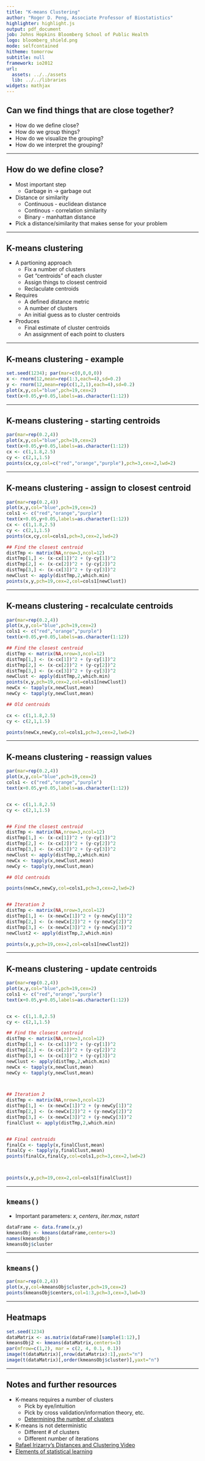 ```yaml
---
title: "K-means Clustering"
author: "Roger D. Peng, Associate Professor of Biostatistics"
highlighter: highlight.js
output: pdf_document
job: Johns Hopkins Bloomberg School of Public Health
logo: bloomberg_shield.png
mode: selfcontained
hitheme: tomorrow
subtitle: null
framework: io2012
url:
  assets: ../../assets
  lib: ../../libraries
widgets: mathjax
---
```


## Can we find things that are close together? 

* How do we define close?
* How do we group things?
* How do we visualize the grouping? 
* How do we interpret the grouping? 


---

## How do we define close?

* Most important step
  * Garbage in $\longrightarrow$ garbage out
* Distance or similarity
  * Continuous - euclidean distance
  * Continous - correlation similarity
  * Binary - manhattan distance
* Pick a distance/similarity that makes sense for your problem
  

---

## K-means clustering

* A partioning approach
  * Fix a number of clusters
  * Get "centroids" of each cluster
  * Assign things to closest centroid
  * Reclaculate centroids
* Requires
  * A defined distance metric
  * A number of clusters
  * An initial guess as to cluster centroids
* Produces
  * Final estimate of cluster centroids
  * An assignment of each point to clusters
  

---

## K-means clustering -  example


```r
set.seed(1234); par(mar=c(0,0,0,0))
x <- rnorm(12,mean=rep(1:3,each=4),sd=0.2)
y <- rnorm(12,mean=rep(c(1,2,1),each=4),sd=0.2)
plot(x,y,col="blue",pch=19,cex=2)
text(x+0.05,y+0.05,labels=as.character(1:12))
```


---

## K-means clustering -  starting centroids


```r
par(mar=rep(0.2,4))
plot(x,y,col="blue",pch=19,cex=2)
text(x+0.05,y+0.05,labels=as.character(1:12))
cx <- c(1,1.8,2.5)
cy <- c(2,1,1.5)
points(cx,cy,col=c("red","orange","purple"),pch=3,cex=2,lwd=2)
```

---

## K-means clustering -  assign to closest centroid

```r
par(mar=rep(0.2,4))
plot(x,y,col="blue",pch=19,cex=2)
cols1 <- c("red","orange","purple")
text(x+0.05,y+0.05,labels=as.character(1:12))
cx <- c(1,1.8,2.5)
cy <- c(2,1,1.5)
points(cx,cy,col=cols1,pch=3,cex=2,lwd=2)

## Find the closest centroid
distTmp <- matrix(NA,nrow=3,ncol=12)
distTmp[1,] <- (x-cx[1])^2 + (y-cy[1])^2
distTmp[2,] <- (x-cx[2])^2 + (y-cy[2])^2
distTmp[3,] <- (x-cx[3])^2 + (y-cy[3])^2
newClust <- apply(distTmp,2,which.min)
points(x,y,pch=19,cex=2,col=cols1[newClust])
```

---

## K-means clustering -  recalculate centroids

```r
par(mar=rep(0.2,4))
plot(x,y,col="blue",pch=19,cex=2)
cols1 <- c("red","orange","purple")
text(x+0.05,y+0.05,labels=as.character(1:12))

## Find the closest centroid
distTmp <- matrix(NA,nrow=3,ncol=12)
distTmp[1,] <- (x-cx[1])^2 + (y-cy[1])^2
distTmp[2,] <- (x-cx[2])^2 + (y-cy[2])^2
distTmp[3,] <- (x-cx[3])^2 + (y-cy[3])^2
newClust <- apply(distTmp,2,which.min)
points(x,y,pch=19,cex=2,col=cols1[newClust])
newCx <- tapply(x,newClust,mean)
newCy <- tapply(y,newClust,mean)

## Old centroids

cx <- c(1,1.8,2.5)
cy <- c(2,1,1.5)

points(newCx,newCy,col=cols1,pch=3,cex=2,lwd=2)

```


---

## K-means clustering -  reassign values

```r
par(mar=rep(0.2,4))
plot(x,y,col="blue",pch=19,cex=2)
cols1 <- c("red","orange","purple")
text(x+0.05,y+0.05,labels=as.character(1:12))


cx <- c(1,1.8,2.5)
cy <- c(2,1,1.5)


## Find the closest centroid
distTmp <- matrix(NA,nrow=3,ncol=12)
distTmp[1,] <- (x-cx[1])^2 + (y-cy[1])^2
distTmp[2,] <- (x-cx[2])^2 + (y-cy[2])^2
distTmp[3,] <- (x-cx[3])^2 + (y-cy[3])^2
newClust <- apply(distTmp,2,which.min)
newCx <- tapply(x,newClust,mean)
newCy <- tapply(y,newClust,mean)

## Old centroids

points(newCx,newCy,col=cols1,pch=3,cex=2,lwd=2)


## Iteration 2
distTmp <- matrix(NA,nrow=3,ncol=12)
distTmp[1,] <- (x-newCx[1])^2 + (y-newCy[1])^2
distTmp[2,] <- (x-newCx[2])^2 + (y-newCy[2])^2
distTmp[3,] <- (x-newCx[3])^2 + (y-newCy[3])^2
newClust2 <- apply(distTmp,2,which.min)

points(x,y,pch=19,cex=2,col=cols1[newClust2])

```



---

## K-means clustering -  update centroids

```r
par(mar=rep(0.2,4))
plot(x,y,col="blue",pch=19,cex=2)
cols1 <- c("red","orange","purple")
text(x+0.05,y+0.05,labels=as.character(1:12))


cx <- c(1,1.8,2.5)
cy <- c(2,1,1.5)

## Find the closest centroid
distTmp <- matrix(NA,nrow=3,ncol=12)
distTmp[1,] <- (x-cx[1])^2 + (y-cy[1])^2
distTmp[2,] <- (x-cx[2])^2 + (y-cy[2])^2
distTmp[3,] <- (x-cx[3])^2 + (y-cy[3])^2
newClust <- apply(distTmp,2,which.min)
newCx <- tapply(x,newClust,mean)
newCy <- tapply(y,newClust,mean)



## Iteration 2
distTmp <- matrix(NA,nrow=3,ncol=12)
distTmp[1,] <- (x-newCx[1])^2 + (y-newCy[1])^2
distTmp[2,] <- (x-newCx[2])^2 + (y-newCy[2])^2
distTmp[3,] <- (x-newCx[3])^2 + (y-newCy[3])^2
finalClust <- apply(distTmp,2,which.min)


## Final centroids
finalCx <- tapply(x,finalClust,mean)
finalCy <- tapply(y,finalClust,mean)
points(finalCx,finalCy,col=cols1,pch=3,cex=2,lwd=2)



points(x,y,pch=19,cex=2,col=cols1[finalClust])

```


---

## `kmeans()`

* Important parameters: _x_, _centers_, _iter.max_, _nstart_

```r
dataFrame <- data.frame(x,y)
kmeansObj <- kmeans(dataFrame,centers=3)
names(kmeansObj)
kmeansObj$cluster
```

---

## `kmeans()`

```r
par(mar=rep(0.2,4))
plot(x,y,col=kmeansObj$cluster,pch=19,cex=2)
points(kmeansObj$centers,col=1:3,pch=3,cex=3,lwd=3)
```

---

## Heatmaps

```r
set.seed(1234)
dataMatrix <- as.matrix(dataFrame)[sample(1:12),]
kmeansObj2 <- kmeans(dataMatrix,centers=3)
par(mfrow=c(1,2), mar = c(2, 4, 0.1, 0.1))
image(t(dataMatrix)[,nrow(dataMatrix):1],yaxt="n")
image(t(dataMatrix)[,order(kmeansObj$cluster)],yaxt="n")
```



---

## Notes and further resources

* K-means requires a number of clusters
  * Pick by eye/intuition
  * Pick by cross validation/information theory, etc.
  * [Determining the number of clusters](http://en.wikipedia.org/wiki/Determining_the_number_of_clusters_in_a_data_set)
* K-means is not deterministic
  * Different # of clusters 
  * Different number of iterations
* [Rafael Irizarry's Distances and Clustering Video](http://www.youtube.com/watch?v=wQhVWUcXM0A)
* [Elements of statistical learning](http://www-stat.stanford.edu/~tibs/ElemStatLearn/)


